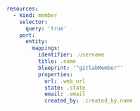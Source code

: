 ```yaml showLineNumbers
resources:
  - kind: member
    selector:
      query: 'true'
    port:
      entity:
        mappings:
          identifier: .username
          title: .name
          blueprint: '"gitlabMember"'
          properties:
            url: .web_url
            state: .state
            email: .email
            created_by: .created_by.name
```